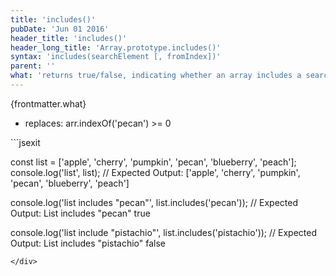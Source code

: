 ```yaml
---
title: 'includes()'
pubDate: 'Jun 01 2016'
header_title: 'includes()'
header_long_title: 'Array.prototype.includes()'
syntax: 'includes(searchElement [, fromIndex])'
parent: ''
what: 'returns true/false, indicating whether an array includes a search value'
---
```


{frontmatter.what}  

- replaces: arr.indexOf('pecan') >= 0

<div class="copy-to-clipboard-wrap" id="code-sample-01">
<CopyToClipboard id="code-sample-01"></CopyToClipboard>
```jsexit

const list = ['apple', 'cherry', 'pumpkin', 'pecan', 'blueberry', 'peach'];
console.log('list', list);
// Expected Output: ['apple', 'cherry', 'pumpkin', 'pecan', 'blueberry', 'peach']

console.log('list includes "pecan"', list.includes('pecan'));
// Expected Output: List includes "pecan" true

console.log('list include "pistachio"', list.includes('pistachio'));
// Expected Output: List includes "pistachio" false
```
</div>
